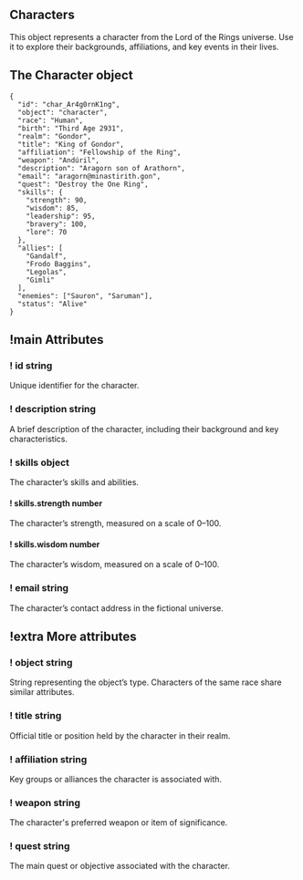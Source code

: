 
## Characters

This object represents a character from the Lord of the Rings universe. Use it to explore their backgrounds, affiliations, and key events in their lives.

## The Character object

<Hike as={APIReference}>

```jsonc THE CHARACTER OBJECT
{
  "id": "char_Ar4g0rnK1ng",
  "object": "character",
  "race": "Human",
  "birth": "Third Age 2931",
  "realm": "Gondor",
  "title": "King of Gondor",
  "affiliation": "Fellowship of the Ring",
  "weapon": "Andúril",
  "description": "Aragorn son of Arathorn",
  "email": "aragorn@minastirith.gon",
  "quest": "Destroy the One Ring",
  "skills": {
    "strength": 90,
    "wisdom": 85,
    "leadership": 95,
    "bravery": 100,
    "lore": 70
  },
  "allies": [
    "Gandalf",
    "Frodo Baggins",
    "Legolas",
    "Gimli"
  ],
  "enemies": ["Sauron", "Saruman"],
  "status": "Alive"
}
```

## !main Attributes

### ! id string

Unique identifier for the character.

### ! description string

A brief description of the character, including their background and key characteristics.

### ! skills object

The character’s skills and abilities.

#### ! skills.strength number

The character’s strength, measured on a scale of 0–100.

#### ! skills.wisdom number

The character’s wisdom, measured on a scale of 0–100.

### ! email string

The character’s contact address in the fictional universe.

## !extra More attributes

### ! object string

String representing the object’s type. Characters of the same race share similar attributes.

### ! title string

Official title or position held by the character in their realm.

### ! affiliation string

Key groups or alliances the character is associated with.

### ! weapon string

The character's preferred weapon or item of significance.

### ! quest string

The main quest or objective associated with the character.

</Hike>
